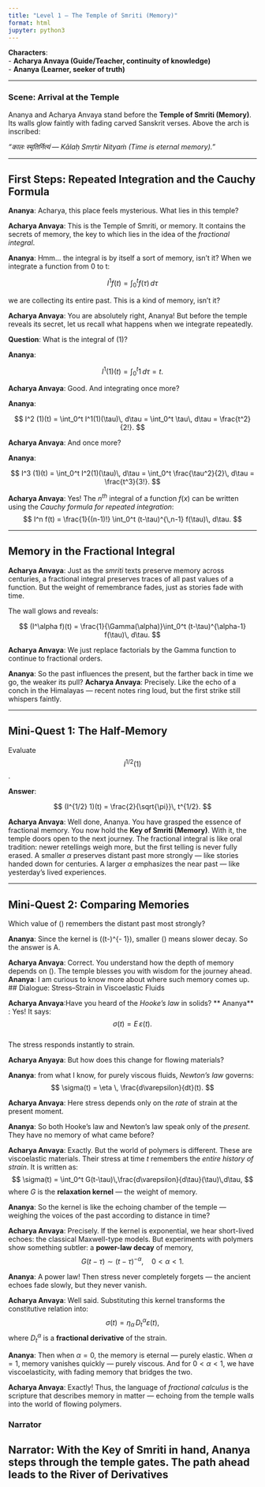 ```yaml
---
title: "Level 1 – The Temple of Smriti (Memory)"
format: html
jupyter: python3
---
```


**Characters**:  
- **Acharya Anvaya (Guide/Teacher, continuity of knowledge)**  
- **Ananya (Learner, seeker of truth)**

---

### Scene: Arrival at the Temple

Ananya and Acharya Anvaya stand before the **Temple of Smriti (Memory)**. Its walls glow faintly with fading carved Sanskrit verses. Above the arch is inscribed:  

*"कालः स्मृतिर्नित्यं — Kālaḥ Smṛtir Nityaṁ (Time is eternal memory)."*

---

## First Steps: Repeated Integration and the Cauchy Formula

**Ananya**: Acharya, this place feels mysterious. What lies in this temple?

**Acharya Anvaya**: This is the Temple of Smriti, or memory. It contains the secrets of memory, the key to which lies in the idea of the *fractional integral*.

**Ananya**: Hmm… the integral is by itself a sort of memory, isn’t it? When we integrate a function from 0 to t:  

$$
I^1 f(t) = \int_{0}^{t} f(\tau)\, d\tau
$$

we are collecting its entire past. This is a kind of memory, isn’t it?

**Acharya Anvaya**: You are absolutely right, Ananya! But before the temple reveals its secret, let us recall what happens when we integrate repeatedly.

**Question**: What is the integral of \(1\)?  

**Ananya**:  

$$
I^1 (1)(t) = \int_0^t 1\, d\tau = t.
$$ 

**Acharya Anvaya**: Good. And integrating once more?
 

**Ananya**:  

$$
I^2 (1)(t) = \int_0^t I^1(1)(\tau)\, d\tau = \int_0^t \tau\, d\tau = \frac{t^2}{2!}.
$$

**Acharya Anvaya**: And once more?

**Ananya**:  

$$
I^3 (1)(t) = \int_0^t I^2(1)(\tau)\, d\tau = \int_0^t \frac{\tau^2}{2}\, d\tau = \frac{t^3}{3!}.
$$

**Acharya Anvaya**: Yes! The $n^{th}$ integral of a function $f(x)$ can be written using the *Cauchy formula for repeated integration*:  
$$
I^n f(t) = \frac{1}{(n-1)!} \int_0^t (t-\tau)^{\,n-1} f(\tau)\, d\tau.
$$

---

## Memory in the Fractional Integral

**Acharya Anvaya**: Just as the *smriti* texts preserve memory across centuries, a fractional integral preserves traces of all past values of a function. But the weight of remembrance fades, just as stories fade with time.


The wall glows and reveals:  

$$
(I^\alpha f)(t) = \frac{1}{\Gamma(\alpha)}\int_0^t (t-\tau)^{\alpha-1} f(\tau)\, d\tau.
$$

**Acharya Anvaya**: We just replace factorials by the Gamma function to continue to fractional orders.

**Ananya**: So the past influences the present, but the farther back in time we go, the weaker its pull?
**Acharya Anvaya**: Precisely. Like the echo of a conch in the Himalayas — recent notes ring loud, but the first strike still whispers faintly.

---

## Mini-Quest 1: The Half-Memory

Evaluate $$I^{1/2} (1)$$.  

**Answer**:  

$$
(I^{1/2} 1)(t) = \frac{2}{\sqrt{\pi}}\, t^{1/2}.
$$

**Acharya Anvaya**: Well done, Ananya. You have grasped the essence of fractional memory. You now hold the **Key of Smriti (Memory)**. With it, the temple doors open to the next journey.
The fractional integral is like oral tradition: newer retellings weigh more, but the first telling is never fully erased.
A smaller $\alpha$ preserves distant past more strongly — like stories handed down for centuries. 
A larger $\alpha$ emphasizes the near past — like yesterday’s lived experiences.

---

## Mini-Quest 2: Comparing Memories

Which value of \(\alpha\) remembers the distant past most strongly?  

\begin{itemize}
  \item Choice A: \(\alpha = 0.2\)  
  \item Choice B: \(\alpha = 0.5\)  
  \item Choice C: \(\alpha = 0.9\)  
\end{itemize}

**Ananya**: Since the kernel is \((t-\tau)^{\alpha - 1}\), smaller \(\alpha\) means slower decay. So the answer is A.

**Acharya Anvaya**: Correct. You understand how the depth of memory depends on \(\alpha\). The temple blesses you with wisdom for the journey ahead.
**Ananya**: I am curious to know more about where such memory comes up.
## Dialogue: Stress–Strain in Viscoelastic Fluids

**Acharya Anvaya**:Have you heard of the *Hooke’s law* in solids?
** Ananya** : Yes! It says:  
$$
\sigma(t) = E \, \varepsilon(t).
$$  
The stress responds instantly to strain.

**Acharya Anyaya**:  But how does this change for flowing materials?

**Ananya**: from what I know, for purely viscous fluids, *Newton’s law* governs:  
$$
\sigma(t) = \eta \, \frac{d\varepsilon}{dt}(t).
$$  

**Acharya Anvaya**: Here stress depends only on the *rate* of strain at the present moment.

**Ananya**: So both Hooke’s law and Newton’s law speak only of the *present*. They have no memory of what came before?

**Acharya Anvaya**: Exactly. But the world of polymers is different. These are viscoelastic materials. Their stress at time $t$ remembers the *entire history of strain*. It is written as:  
$$
\sigma(t) = \int_0^t G(t-\tau)\,\frac{d\varepsilon}{d\tau}(\tau)\,d\tau,
$$
where $G$ is the **relaxation kernel** — the weight of memory.

**Ananya**: So the kernel is like the echoing chamber of the temple — weighing the voices of the past according to distance in time?

**Acharya Anvaya**: Precisely. If the kernel is exponential, we hear short-lived echoes: the classical Maxwell-type models. But experiments with polymers show something subtler: a **power-law decay** of memory,  
$$
G(t-\tau) \sim (t-\tau)^{-\alpha}, \quad 0<\alpha<1.
$$

**Ananya**: A power law! Then stress never completely forgets — the ancient echoes fade slowly, but they never vanish.

**Acharya Anvaya**: Well said. Substituting this kernel transforms the constitutive relation into:  
$$
\sigma(t) = \eta_\alpha \, D_t^\alpha \varepsilon(t),
$$
where $D_t^\alpha$ is a **fractional derivative** of the strain.

**Ananya**: Then when $\alpha=0$, the memory is eternal — purely elastic. When $\alpha=1$, memory vanishes quickly — purely viscous. And for $0<\alpha<1$, we have viscoelasticity, with fading memory that bridges the two.

**Acharya Anvaya**: Exactly! Thus, the language of *fractional calculus* is the scripture that describes memory in matter — echoing from the temple walls into the world of flowing polymers.

### Narrator

**Narrator**: With the Key of Smriti in hand, Ananya steps through the temple gates. The path ahead leads to the **River of Derivatives**
---